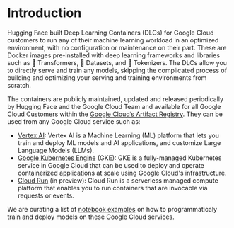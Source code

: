 # Introduction

Hugging Face built Deep Learning Containers (DLCs) for Google Cloud customers to run any of their machine learning workload in an optimized environment, with no configuration or maintenance on their part. These are Docker images pre-installed with deep learning frameworks and libraries such as 🤗 Transformers, 🤗 Datasets, and 🤗 Tokenizers. The DLCs allow you to directly serve and train any models, skipping the complicated process of building and optimizing your serving and training environments from scratch.

The containers are publicly maintained, updated and released periodically by Hugging Face and the Google Cloud Team and available for all Google Cloud Customers within the [Google Cloud’s Artifact Registry](https://console.cloud.google.com/artifacts/docker/deeplearning-platform-release/us/gcr.io). They can be used from any Google Cloud service such as:

- [Vertex AI]((https://cloud.google.com/vertex-ai/docs)): Vertex AI is a Machine Learning (ML) platform that lets you train and deploy ML models and AI applications, and customize Large Language Models (LLMs).
- [Google Kubernetes Engine](https://cloud.google.com/kubernetes-engine/docs) (GKE): GKE is a fully-managed Kubernetes service in Google Cloud that can be used to deploy and operate containerized applications at scale using Google Cloud's infrastructure. 
- [Cloud Run](https://cloud.google.com/run/docs) (in preview): Cloud Run is a serverless managed compute platform that enables you to run containers that are invocable via requests or events.

We are curating a list of [notebook examples](https://github.com/huggingface/Google-Cloud-Containers/tree/main/examples) on how to programmaticaly train and deploy models on these Google Cloud services.
